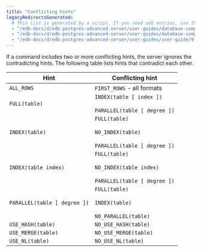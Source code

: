 ```yaml
---
title: "Conflicting hints"
legacyRedirectsGenerated:
  # This list is generated by a script. If you need add entries, use the `legacyRedirects` key.
  - "/edb-docs/d/edb-postgres-advanced-server/user-guides/database-compatibility-for-oracle-developers-guide/9.6/Database_Compatibility_for_Oracle_Developers_Guide_v9.6.1.045.html"
  - "/edb-docs/d/edb-postgres-advanced-server/user-guides/database-compatibility-for-oracle-developers-guide/9.5/Database_Compatibility_for_Oracle_Developers_Guide.1.127.html"
  - "/edb-docs/d/edb-postgres-advanced-server/user-guides/user-guide/9.5/EDB_Postgres_Enterprise_Guide.1.136.html"
---
```


<div id="conflicting_hints" class="registered_link"></div>

If a command includes two or more conflicting hints, the server ignores the contradicting hints. The following table lists hints that contradict each other.

| Hint                         | Conflicting hint                                                                         |
| ---------------------------- | ---------------------------------------------------------------------------------------- |
| `ALL_ROWS`                   | `FIRST_ROWS` - all formats                                                               |
| `FULL(table)`                | `INDEX(table [ index ])`<br /><br />`PARALLEL(table [ degree ])`                         |
| `INDEX(table)`               | `FULL(table)`<br /><br />`NO_INDEX(table)`<br /><br />`PARALLEL(table [ degree ])`       |
| `INDEX(table index)`         | `FULL(table)`<br /><br />`NO_INDEX(table index)`<br /><br />`PARALLEL(table [ degree ])` |
| `PARALLEL(table [ degree ])` | `FULL(table)`<br /><br />`INDEX(table)`<br /><br />`NO_PARALLEL(table)`                  |
| `USE_HASH(table)`            | `NO_USE_HASH(table)`                                                                     |
| `USE_MERGE(table)`           | `NO_USE_MERGE(table)`                                                                    |
| `USE_NL(table)`              | `NO_USE_NL(table)`                                                                       |
